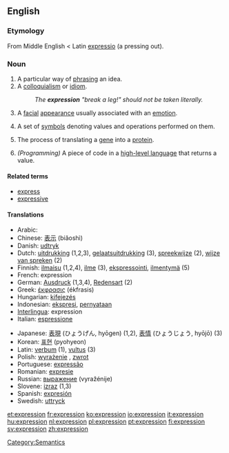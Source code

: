 ==English==

{{rank|bright|scarcely|Paris|733|expression|Duke|battle|bound}}

===Etymology===
From Middle English < Latin [[expressio]] (a pressing out).

===Noun===
{{en-noun-reg}}

# A particular way of [[phrase|phrasing]] an idea.
# A [[colloquialism]] or [[idiom]].
#: ''The '''expression''' "break a leg!" should not be taken literally.''
# A [[facial]] [[appearance]] usually associated with an [[emotion]].
# {{Math}} A set of [[symbols]] denoting values and operations performed on them.
# {{Biology}} The process of translating a [[gene]] into a [[protein]].
# ''(Programming)'' A piece of code in a [[high-level language]] that returns a value.

====Related terms====
*[[express]]
*[[expressive]]

====Translations====
{{top}}
*Arabic: {{ARchar|[[تعبير]]}} {{Unicode|(taʕbí:r)}}
*Chinese: [[表示]] (biǎoshì)
*Danish: [[udtryk]]
*Dutch: [[uitdrukking]] {{f}} (1,2,3), [[gelaatsuitdrukking]] {{f}} (3), [[spreekwijze]] {{f}} (2), [[wijze van spreken]] {{f}} (2)
*Finnish: [[ilmaisu]] (1,2,4), [[ilme]] (3), [[ekspressointi]], [[ilmentymä]] (5)
*French: expression {{f}}
*German: [[Ausdruck]] {{m}} (1,3,4), [[Redensart]] {{f}} (2)
*Greek: [[έκφρασις]] (ékfrasis) {{f}}
*Hungarian: [[kifejezés]]
*Indonesian: [[ekspresi]], [[nyata|pernyataan]]
*[[Interlingua]]: expression
*Italian: [[espressione]] {{f}}
{{mid}}
*Japanese: [[表現]] (ひょうげん, hyōgen) (1,2), [[表情]] (ひょうじょう, hyōjō) (3)
*Korean: [[표현]] (pyohyeon)
*Latin: [[verbum]] (1), [[vultus]] (3)
*Polish: [[wyrażenie]] {{n}}, [[zwrot]] {{m}}
*Portuguese: [[expressão]] {{f}}
*Romanian: [[expresie]] {{f}}
*Russian: [[выражение]] (vyražénije) {{n}}
*Slovene: [[izraz]] {{m}}  (1,3)
*Spanish: [[expresión]] {{f}}
*Swedish: [[uttryck]]
{{bottom}}

[[Category:Semantics]]

[[et:expression]]
[[fr:expression]]
[[ko:expression]]
[[io:expression]]
[[it:expression]]
[[hu:expression]]
[[nl:expression]]
[[pl:expression]]
[[pt:expression]]
[[fi:expression]]
[[sv:expression]]
[[zh:expression]]